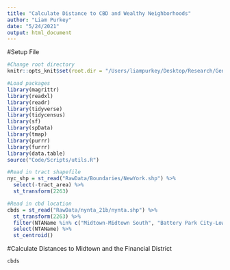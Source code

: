 ```yaml
---
title: "Calculate Distance to CBD and Wealthy Neighborhoods"
author: "Liam Purkey"
date: "5/24/2021"
output: html_document
---
```


#Setup File

```r
#Change root directory
knitr::opts_knit$set(root.dir = "/Users/liampurkey/Desktop/Research/Gentrification")
```

```r
#Load packages
library(magrittr)
library(readxl)
library(readr)
library(tidyverse)
library(tidycensus)
library(sf)
library(spData)
library(tmap)
library(purrr)
library(furrr)
library(data.table)
source("Code/Scripts/utils.R")
```

```r
#Read in tract shapefile
nyc_shp = st_read("RawData/Boundaries/NewYork.shp") %>%
  select(-tract_area) %>%
  st_transform(2263)
```

```r
#Read in cbd location
cbds = st_read("RawData/nynta_21b/nynta.shp") %>%
  st_transform(2263) %>%
  filter(NTAName %in% c("Midtown-Midtown South", "Battery Park City-Lower Manhattan")) %>%
  select(NTAName) %>%
  st_centroid()
```

#Calculate Distances to Midtown and the Financial District

```r
cbds
```




